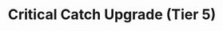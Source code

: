 ---
title: "Critical Catch Upgrade (Tier 5)"
meta_title: "Critical Catch Upgrade (Tier 5) craft"
description: "Craft de Critical Catch Upgrade (Tier 5)"
rank: "s"
draft: false
name: "Critical Catch Upgrade (Tier 5)"
recipe_img: "https://wiki.pokexgames.com/images/8/8a/Critical_Catch_Upgrade_%28Tier_5%29.png"
level: 119
craft_time: 518400
result: 1
value_npc: 1
ingredients:
  - name: "Nightmare Style Point"
    quantity: 30000
    item_img: "https://wiki.pokexgames.com/images/c/c4/Nightmare_Style_Point.gif"
    value_npc: 1
  - name: "Ice Crystal"
    quantity: 100
    item_img: "https://wiki.pokexgames.com/images/c/ca/Ice_Crystal.png"
    value_npc: 1
  - name: "Big Ice Ball"
    quantity: 80
    item_img: "https://wiki.pokexgames.com/images/7/75/Big_Ice_Ball.png"
    value_npc: 1
  - name: "Corrupted Ice Orb"
    quantity: 80
    item_img: "https://wiki.pokexgames.com/images/3/3f/Corrupted-Ice-Orb.gif"
    value_npc: 1
  - name: "Corrupted Ice Piece"
    quantity: 80
    item_img: "https://wiki.pokexgames.com/images/c/cb/Corrupted-Ice-Piece.gif"
    value_npc: 1
  - name: "Land Shark Horn"
    quantity: 80
    item_img: "https://wiki.pokexgames.com/images/a/a8/Land_Shark_Horn.png"
    value_npc: 1
  - name: "Whiskers Fin"
    quantity: 80
    item_img: "https://wiki.pokexgames.com/images/2/23/Whiskers_Fin.png"
    value_npc: 1
  - name: "Brutal Fin"
    quantity: 25
    item_img: "https://wiki.pokexgames.com/images/8/8f/Brutal_Fin.png"
    value_npc: 1
  - name: "Gear Nose"
    quantity: 25
    item_img: "https://wiki.pokexgames.com/images/6/63/Gear_Nose.png"
    value_npc: 1
  - name: "Twin Stings"
    quantity: 4
    item_img: "https://wiki.pokexgames.com/images/2/24/Twin_Stings.png"
    value_npc: 1
  - name: "Dog Collar"
    quantity: 2
    item_img: "https://wiki.pokexgames.com/images/c/c5/Dog_Collar.png"
    value_npc: 1
  - name: "Magnet Remains"
    quantity: 5
    item_img: "https://wiki.pokexgames.com/images/7/7d/Magnet_Remains.png"
    value_npc: 1
  - name: "Catfish Tail"
    quantity: 3
    item_img: "https://wiki.pokexgames.com/images/1/13/Catfish_Tail.png"
    value_npc: 1
  - name: "Blade Horn"
    quantity: 3
    item_img: "https://wiki.pokexgames.com/images/e/e9/Blade_Horn.png"
    value_npc: 1
  - name: "Giant Tusk"
    quantity: 3
    item_img: "https://wiki.pokexgames.com/images/a/a2/Giant_Tusk.png"
    value_npc: 1
  - name: "Sentry Remains"
    quantity: 40
    item_img: "https://wiki.pokexgames.com/images/d/d3/Sentry_Remains.png"
    value_npc: 1
  - name: "Golden Nuggets"
    quantity: 1
    item_img: "https://wiki.pokexgames.com/images/d/d0/Golden_Nuggets.png"
    value_npc: 1
---